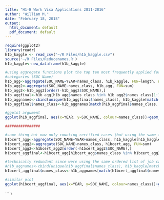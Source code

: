 ```yaml
---
title: "H1-B Work Visa Applications 2011-2016"
author: "William M."
date: "February 18, 2018"
output:
  html_document: default
  pdf_document: default
---
```


````r
require(ggplot2)
library(readr)
h1b_kaggle <- read_csv("~/R Files/h1b_kaggle.csv")
source('~/R Files/Reducenames.R')
h1b_kaggle<-new_dataframe(h1b_kaggle)
````  

````r
#using aggregate functions plot the top ten most frequently applied for visa job
#categories (SOC Name)
h1b_agg<-aggregate(SOC_NAME~YEAR+names_class, h1b_kaggle, FUN=length, na.action = NULL)
h1b_agg2<-aggregate(SOC_NAME~names_class, h1b_agg, FUN=sum)
h1b_agg2<-h1b_agg2[order(-h1b_agg2$SOC_NAME),]
h1b_aggfinal<-h1b_agg[h1b_agg$names_class %in% h1b_agg2$names_class[1:10], ]
h1b_aggnames<-cbind(unique(h1b_aggfinal$names_class), h1b_kaggle[match(unique(h1b_aggfinal$names_class), h1b_kaggle$names_class), "SOC_NAME"])
h1b_aggfinal$names_class<-h1b_aggnames[match(h1b_aggfinal$names_class, h1b_aggnames[,1]),2]

#ggplot argument
ggplot(h1b_aggfinal, aes(x=YEAR, y=SOC_NAME, colour=names_class))+geom_line()

################

#same thing but now only counting certified cases (but using the same top ten categories)
h1bcert_agg<-aggregate(SOC_NAME~YEAR+names_class, h1b_kaggle[h1b_kaggle$CASE_STATUS=="CERTIFIED",], FUN=length, na.action = NULL)
h1bcert_agg2<-aggregate(SOC_NAME~names_class, h1bcert_agg, FUN=sum)
h1bcert_agg2<-h1bcert_agg2[order(-h1bcert_agg2$SOC_NAME),]
h1bcert_aggfinal<-h1bcert_agg[h1bcert_agg$names_class %in% h1bcert_agg2$names_class[1:10], ]

#technically redundant since were using the same ordered list of job categories as before
#h1b_aggnames<-cbind(unique(h1b_aggfinal$names_class), h1b_kaggle[match(unique(h1b_aggfinal$names_class), #h1b_kaggle$names_class), "SOC_NAME"])
h1bcert_aggfinal$names_class<-h1b_aggnames[match(h1bcert_aggfinal$names_class, h1b_aggnames[,1]),2]

#similar plot
ggplot(h1bcert_aggfinal, aes(x=YEAR, y=SOC_NAME, colour=names_class))+geom_line()
````  

````r

